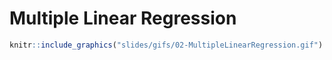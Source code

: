 # Multiple Linear Regression
 
```r
knitr::include_graphics("slides/gifs/02-MultipleLinearRegression.gif")
```

